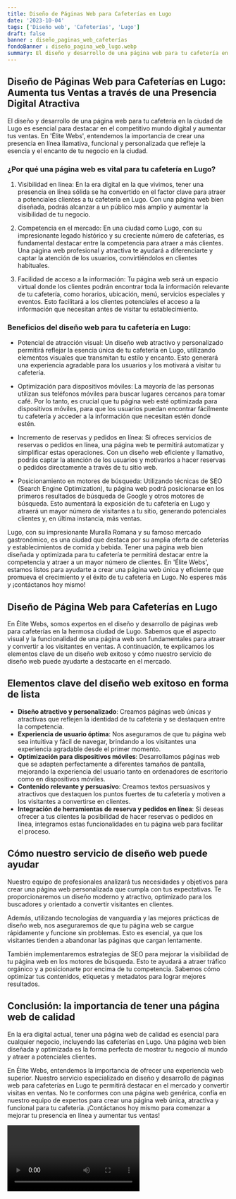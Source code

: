 ```yaml
---
title: Diseño de Páginas Web para Cafeterías en Lugo
date: '2023-10-04'
tags: ['Diseño web', 'Cafeterías', 'Lugo']
draft: false
banner : diseño_paginas_web_cafeterías
fondoBanner : diseño_pagina_web_lugo.webp
summary: El diseño y desarrollo de una página web para tu cafetería en la ciudad de Lugo es esencial para destacar en el competitivo mundo digital y aumentar tus ventas. En 'Élite Webs', entendemos la importancia de crear una presencia en línea llamativa, funcional y personalizada que refleje la esencia y el encanto de tu negocio en la ciudad.
---
```


## Diseño de Páginas Web para Cafeterías en Lugo: Aumenta tus Ventas a través de una Presencia Digital Atractiva

El diseño y desarrollo de una página web para tu cafetería en la ciudad de Lugo es esencial para destacar en el competitivo mundo digital y aumentar tus ventas. En 'Élite Webs', entendemos la importancia de crear una presencia en línea llamativa, funcional y personalizada que refleje la esencia y el encanto de tu negocio en la ciudad.

### ¿Por qué una página web es vital para tu cafetería en Lugo?

1. Visibilidad en línea: En la era digital en la que vivimos, tener una presencia en línea sólida se ha convertido en el factor clave para atraer a potenciales clientes a tu cafetería en Lugo. Con una página web bien diseñada, podrás alcanzar a un público más amplio y aumentar la visibilidad de tu negocio.

2. Competencia en el mercado: En una ciudad como Lugo, con su impresionante legado histórico y su creciente número de cafeterías, es fundamental destacar entre la competencia para atraer a más clientes. Una página web profesional y atractiva te ayudará a diferenciarte y captar la atención de los usuarios, convirtiéndolos en clientes habituales.

3. Facilidad de acceso a la información: Tu página web será un espacio virtual donde los clientes podrán encontrar toda la información relevante de tu cafetería, como horarios, ubicación, menú, servicios especiales y eventos. Esto facilitará a los clientes potenciales el acceso a la información que necesitan antes de visitar tu establecimiento.

### Beneficios del diseño web para tu cafetería en Lugo:

- Potencial de atracción visual: Un diseño web atractivo y personalizado permitirá reflejar la esencia única de tu cafetería en Lugo, utilizando elementos visuales que transmitan tu estilo y encanto. Esto generará una experiencia agradable para los usuarios y los motivará a visitar tu cafetería.

- Optimización para dispositivos móviles: La mayoría de las personas utilizan sus teléfonos móviles para buscar lugares cercanos para tomar café. Por lo tanto, es crucial que tu página web esté optimizada para dispositivos móviles, para que los usuarios puedan encontrar fácilmente tu cafetería y acceder a la información que necesitan estén donde estén.

- Incremento de reservas y pedidos en línea: Si ofreces servicios de reservas o pedidos en línea, una página web te permitirá automatizar y simplificar estas operaciones. Con un diseño web eficiente y llamativo, podrás captar la atención de los usuarios y motivarlos a hacer reservas o pedidos directamente a través de tu sitio web.

- Posicionamiento en motores de búsqueda: Utilizando técnicas de SEO (Search Engine Optimization), tu página web podrá posicionarse en los primeros resultados de búsqueda de Google y otros motores de búsqueda. Esto aumentará la exposición de tu cafetería en Lugo y atraerá un mayor número de visitantes a tu sitio, generando potenciales clientes y, en última instancia, más ventas.

Lugo, con su impresionante Muralla Romana y su famoso mercado gastronómico, es una ciudad que destaca por su amplia oferta de cafeterías y establecimientos de comida y bebida. Tener una página web bien diseñada y optimizada para tu cafetería te permitirá destacar entre la competencia y atraer a un mayor número de clientes. En 'Élite Webs', estamos listos para ayudarte a crear una página web única y eficiente que promueva el crecimiento y el éxito de tu cafetería en Lugo. No esperes más y ¡contáctanos hoy mismo!

<GifSeo />

<Cta />

## Diseño de Página Web para Cafeterías en Lugo

En Élite Webs, somos expertos en el diseño y desarrollo de páginas web para cafeterías en la hermosa ciudad de Lugo. Sabemos que el aspecto visual y la funcionalidad de una página web son fundamentales para atraer y convertir a los visitantes en ventas. A continuación, te explicamos los elementos clave de un diseño web exitoso y cómo nuestro servicio de diseño web puede ayudarte a destacarte en el mercado.

## Elementos clave del diseño web exitoso en forma de lista

- **Diseño atractivo y personalizado**: Creamos páginas web únicas y atractivas que reflejen la identidad de tu cafetería y se destaquen entre la competencia.
- **Experiencia de usuario óptima**: Nos aseguramos de que tu página web sea intuitiva y fácil de navegar, brindando a los visitantes una experiencia agradable desde el primer momento.
- **Optimización para dispositivos móviles**: Desarrollamos páginas web que se adapten perfectamente a diferentes tamaños de pantalla, mejorando la experiencia del usuario tanto en ordenadores de escritorio como en dispositivos móviles.
- **Contenido relevante y persuasivo**: Creamos textos persuasivos y atractivos que destaquen los puntos fuertes de tu cafetería y motiven a los visitantes a convertirse en clientes.
- **Integración de herramientas de reserva y pedidos en línea**: Si deseas ofrecer a tus clientes la posibilidad de hacer reservas o pedidos en línea, integramos estas funcionalidades en tu página web para facilitar el proceso.

## Cómo nuestro servicio de diseño web puede ayudar

Nuestro equipo de profesionales analizará tus necesidades y objetivos para crear una página web personalizada que cumpla con tus expectativas. Te proporcionaremos un diseño moderno y atractivo, optimizado para los buscadores y orientado a convertir visitantes en clientes.

Además, utilizando tecnologías de vanguardia y las mejores prácticas de diseño web, nos aseguraremos de que tu página web se cargue rápidamente y funcione sin problemas. Esto es esencial, ya que los visitantes tienden a abandonar las páginas que cargan lentamente.

También implementaremos estrategias de SEO para mejorar la visibilidad de tu página web en los motores de búsqueda. Esto te ayudará a atraer tráfico orgánico y a posicionarte por encima de tu competencia. Sabemos cómo optimizar tus contenidos, etiquetas y metadatos para lograr mejores resultados.

## Conclusión: la importancia de tener una página web de calidad

En la era digital actual, tener una página web de calidad es esencial para cualquier negocio, incluyendo las cafeterías en Lugo. Una página web bien diseñada y optimizada es la forma perfecta de mostrar tu negocio al mundo y atraer a potenciales clientes.

En Élite Webs, entendemos la importancia de ofrecer una experiencia web superior. Nuestro servicio especializado en diseño y desarrollo de páginas web para cafeterías en Lugo te permitirá destacar en el mercado y convertir visitas en ventas. No te conformes con una página web genérica, confía en nuestro equipo de expertos para crear una página web única, atractiva y funcional para tu cafetería. ¡Contáctanos hoy mismo para comenzar a mejorar tu presencia en línea y aumentar tus ventas!

<Video />

<CtaBot job='Cafeterías' city='Lugo'/>

<Gmaps query='Lugo+españa+maps' />